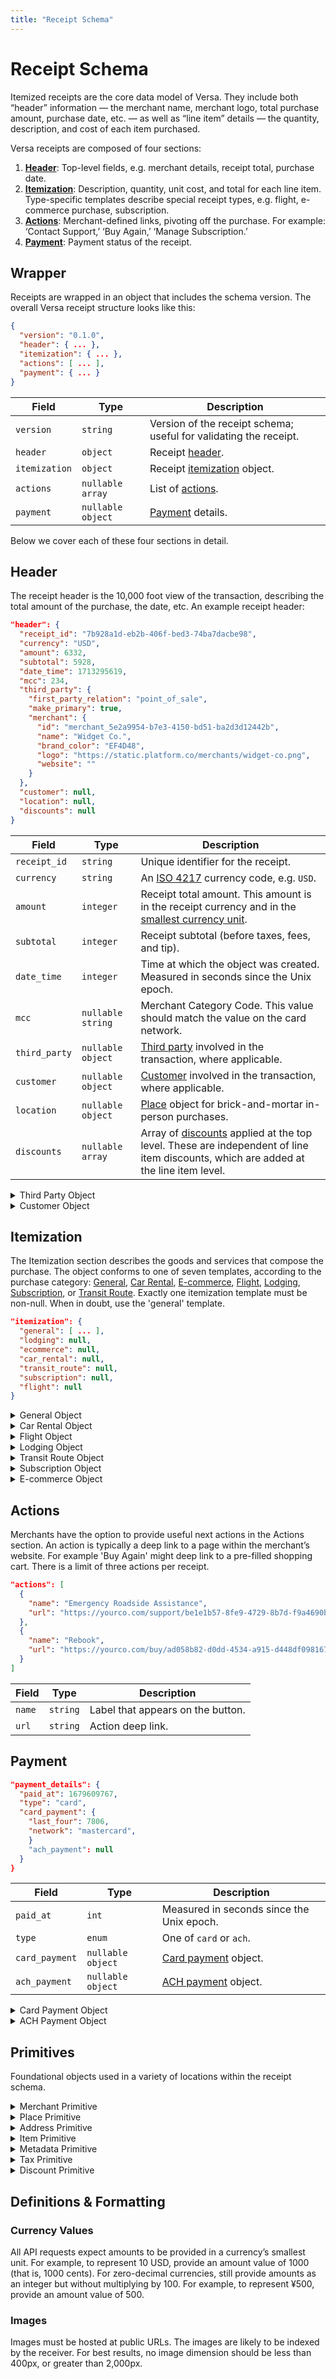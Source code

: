 ```yaml
---
title: "Receipt Schema"
---
```


# Receipt Schema

Itemized receipts are the core data model of Versa. They include both “header” information — the merchant name, merchant logo, total purchase amount, purchase date, etc. — as well as “line item” details — the quantity, description, and cost of each item purchased.

Versa receipts are composed of four sections:

1. [**Header**](#header): Top-level fields, e.g. merchant details, receipt total, purchase date.
2. [**Itemization**](#itemization): Description, quantity, unit cost, and total for each line item. Type-specific templates describe special receipt types, e.g. flight, e-commerce purchase, subscription.
3. [**Actions**](#actions): Merchant-defined links, pivoting off the purchase. For example: ‘Contact Support,’ ‘Buy Again,’ ‘Manage Subscription.’
4. [**Payment**](#payment): Payment status of the receipt.

## Wrapper

Receipts are wrapped in an object that includes the schema version. The overall Versa receipt structure looks like this:

```json
{
  "version": "0.1.0",
  "header": { ... },
  "itemization": { ... },
  "actions": [ ... ],
  "payment": { ... }
}
```

| Field         | Type             | Description                                                       |
| ------------- | ---------------- | ----------------------------------------------------------------- |
| `version`     | `string`         | Version of the receipt schema; useful for validating the receipt. |
| `header`      | `object`         | Receipt [header](#header).                                        |
| `itemization` | `object`         | Receipt [itemization](#itemization) object.                       |
| `actions`     | `nullable array` | List of [actions](#actions).                                      |
| `payment`     | `nullable object` | [Payment](#payment) details.                                      |

Below we cover each of these four sections in detail.

## Header

The receipt header is the 10,000 foot view of the transaction, describing the total amount of the purchase, the date, etc. An example receipt header:

```json
"header": {
  "receipt_id": "7b928a1d-eb2b-406f-bed3-74ba7dacbe98",
  "currency": "USD",
  "amount": 6332,
  "subtotal": 5928,
  "date_time": 1713295619,
  "mcc": 234,
  "third_party": {
    "first_party_relation": "point_of_sale",
    "make_primary": true,
    "merchant": {
      "id": "merchant_5e2a9954-b7e3-4150-bd51-ba2d3d12442b",
      "name": "Widget Co.",
      "brand_color": "EF4D48",
      "logo": "https://static.platform.co/merchants/widget-co.png",
      "website": ""
    }
  },
  "customer": null,
  "location": null,
  "discounts": null
}
```

| Field         | Type              | Description                                                                                                                                     |
| ------------- | ----------------- | ----------------------------------------------------------------------------------------------------------------------------------------------- |
| `receipt_id`  | `string`          | Unique identifier for the receipt.                                                                                                              |
| `currency`    | `string`          | An [ISO 4217](https://www.iso.org/iso-4217-currency-codes.html) currency code, e.g. `USD`.                                                      |
| `amount`      | `integer`         | Receipt total amount. This amount is in the receipt currency and in the [smallest currency unit](#currency-values).                             |
| `subtotal`    | `integer`         | Receipt subtotal (before taxes, fees, and tip).                                                                                                 |
| `date_time`   | `integer`         | Time at which the object was created. Measured in seconds since the Unix epoch.                                                                 |
| `mcc`         | `nullable string` | Merchant Category Code. This value should match the value on the card network.                                                                  |
| `third_party` | `nullable object` | [Third party](#third-party) involved in the transaction, where applicable.                                                                      |
| `customer`    | `nullable object` | [Customer](#customer) involved in the transaction, where applicable.                                                                            |
| `location`    | `nullable object` | [Place](#place) object for brick-and-mortar in-person purchases.                                                                                |
| `discounts`   | `nullable array`  | Array of [discounts](#discount) applied at the top level. These are independent of line item discounts, which are added at the line item level. |

<details>
<summary>Third Party Object</summary>
<article>

### Third Party

Use the optional third party object in cases where the sender is a platform / broker. For example, if a coffee shop uses Square to process sales, the ‘sending merchant’ would be Square and the ‘third party merchant’ would be the coffee shop. The `make_primary` flag specifies whether the sending merchant or the third party merchant should get top billing on the receipt.

| Field                  | Type      | Description                                                                                         |
| ---------------------- | --------- | --------------------------------------------------------------------------------------------------- |
| `first_party_relation` | `enum`    | One of `bnpl`, `delivery_service`, `marketplace`, `payment_processor`, `platform`, `point_of_sale`. |
| `make_primary`         | `boolean` | Determines whether the merchant or third party gets top billing on the receipt.                     |
| `merchant`             | `object`  | A [merchant](#merchant) object representing the third party.                                        |

</article>
</details>

<details>
<summary>Customer Object</summary>
<article>

### Customer

Used in cases where the merchant has a profile for the customer. Can be left null i.e. for guest checkout flows.

| Field     | Type              | Description                    |
| --------- | ----------------- | ------------------------------ |
| `name`    | `string`          |                                |
| `email`   | `nullable string` |                                |
| `address` | `nullable object` | An [address](#address) object. |
| `phone`   | `nullable string` |                                |

</article>
</details>

## Itemization

The Itemization section describes the goods and services that compose the purchase. The object conforms to one of seven templates, according to the purchase category: [General](#general), [Car Rental](#car-rental), [E-commerce](#e-commerce), [Flight](#flight), [Lodging](#lodging), [Subscription](#subscription), or [Transit Route](#transit-route). Exactly one itemization template must be non-null. When in doubt, use the 'general' template.

```json
"itemization": {
  "general": [ ... ],
  "lodging": null,
  "ecommerce": null,
  "car_rental": null,
  "transit_route": null,
  "subscription": null,
  "flight": null
}
```

<details>
<summary>General Object</summary>
<article>

### General

| Field     | Type    | Description                                |
| --------- | ------- | ------------------------------------------ |
| `general` | `array` | An array of generic [item](#item) objects. |

</article>
</details>

<details>
<summary>Car Rental Object</summary>
<article>

### Car Rental

> [!NOTE]
> This needs to be updated, pulling in line-item info

```JSON
"car_rental": {
  "rental_time": 1713196492,
  "return_time": 1713415500,
  "rental_location": { ... },
  "return_location": { ... },
  "vehicle_desscription": "Polestar 2",
  "driver_name": "Henry Ford",
  "odometer_reading_in": 100,
  "odometer_reading_out": 210,
  "metadata": null
}
```

| Field                  | Type               | Description                                                      |
| ---------------------- | ------------------ | ---------------------------------------------------------------- |
| `rental_time`          | `integer`          | Rental time. Measured in seconds since the Unix epoch.           |
| `return_time`          | `integer`          | Return time. Measured in seconds since the Unix epoch.           |
| `rental_location`      | `object`           | A [place](#place) describing the rental location.                |
| `return_location`      | `object`           | A [place](#place) describing the return location.                |
| `vehicle_desscription` | `string`           | Make and model of vehicle.                                       |
| `driver_name`          | `nullable string`  |                                                                  |
| `odometer_reading_in`  | `nullable integer` |                                                                  |
| `odometer_reading_out` | `nullable integer` |                                                                  |
| `metadata`             | `nullable array`   | Array of [metadata](#metadata) objects, for any additional info. |

</article>
</details>

<details>
<summary>Flight Object</summary>
<article>

### Flight

> [!NOTE]
> The specific schema will be described in a future update.

</article>
</details>

<details>
<summary>Lodging Object</summary>
<article>

### Lodging

```JSON
lodging: {
  "check_in": 1713196492,
  "check_out": 1713473361,
  "location": { ... },
  "items": [ ... ],
  "room": "806",
  "guests": "Sue Shmoe",
    "metadata": null
}
```

| Field       | Type              | Description                                                                                                  |
| ----------- | ----------------- | ------------------------------------------------------------------------------------------------------------ |
| `check_in`  | `int`             | Check-in date. Measured in seconds since the Unix epoch.                                                     |
| `check_out` | `int`             | Check-out date. Measured in seconds since the Unix epoch.                                                    |
| `location`  | `object`          | A [place](#place) object describing the hotel / lodging.                                                     |
| `itmes`     | `array`           | An array of generic [item](#item) objects. This includes the room rate, as well as incidentals / full folio. |
| `room`      | `nullable string` | Room number.                                                                                                 |
| `guests`    | `nullable string` |                                                                                                              |
| `metadata`  | `nullable array`  | Array of [metadata](#metadata) objects, for any additional info.                                             |

</article>
</details>

<details>
<summary>Transit Route Object</summary>
<article>

### Transit Route

A route, typically used by rideshare / taxi services.

```JSON
"transit_route": {
  "departure_address": {
    "street_address": "273 Sesame St",
    "city": "Brooklyn",
    "region": "NY",
    "country": "US",
    "postal_code": "11205",
    "lat": 40.68266,
    "lon": -73.94237,
  },
  "arrival_address": {
    "street_address": "141 Broadway",
    "city": "Brooklyn",
    "region": "NY",
    "country": "US",
    "postal_code": "11205",
    "lat": 40.69954,
    "lon": -73.97064,
  },
  "departure_time": 1713196492,
  "arrival_time": 1713197752,
  "polyline": "syhwFxzhbMrFtdAmpAhOlGzmAi%5CdEaGEDgEoAEMfK",
  "taxes": null,
  "metadata": null,
  "discounts": null
},
```

| Field               | Type              | Description                                                                                                       |
| ------------------- | ----------------- | ----------------------------------------------------------------------------------------------------------------- |
| `departure_address` | `object`          | The origin [address](#address) object.                                                                            |
| `arrival_address`   | `object`          | The destination [address](#address) object.                                                                       |
| `departure_time`    | `integer`         | Departure time. Measured in seconds since the Unix epoch.                                                         |
| `arrival_time`      | `integer`         | Arrival time. Measured in seconds since the Unix epoch.                                                           |
| `polyline`          | `nullable object` | An [encoded polyline](https://developers.google.com/maps/documentation/utilities/polylinealgorithm) of the route. |
| `taxes`             | `nullable array`  | Array of [tax](#tax) objects.                                                                                     |
| `metadata`          | `nullable array`  | Array of key/value [metadata pairs](#metadata).                                                                   |
| `discounts`         | `nullable array`  | Array of [discount](#discount) objects.                                                                           |

</article>
</details>

<details>
<summary>Subscription Object</summary>
<article>

### Subscription

For SaaS bills, phone bills, etc.

> [!NOTE]
> At least one subscription item within your subscription array must be type `recurring`.

```JSON
"subscription": [{
  "type": "recurring",
  "description": "Pro monthly plan",
  "total": 1000,
  "interval": "month",
  "interval_count": 1,
  "current_period_start": 1679609767,
  "current_period_end": 1682288167,
  "quantity": 10,
  "unit_cost": 875,
  "taxes": null,
  "metadata": null,
  "discounts": null
}]
```

| Field          | Type    | Description                                                  |
| -------------- | ------- | ------------------------------------------------------------ |
| `subscription` | `array` | An array of [subscription item](#subscription-item) objects. |

#### Subscription Item

| Field                  | Type               | Description                                                                                                                                                         |
| ---------------------- | ------------------ | ------------------------------------------------------------------------------------------------------------------------------------------------------------------- |
| `type`                 | `enum`             | One of `one_time` or `recurring`. If `recurring` add interval and period fields.                                                                                    |
| `description`          | `string`           | Description of the good / service.                                                                                                                                  |
| `total`                | `integer`          | Total for the line item (typically `quantity` × `unit_cost` - `discounts` + `taxes`).                                                                               |
| `interval`             | `nullable enum`    | On of `day`, `week`, `month` or `year`.                                                                                                                             |
| `interval_count`       | `nullable integer` | The number of intervals (specified in the interval attribute) between subscription billings. For example, interval=month and interval_count=3 bills every 3 months. |
| `current_period_start` | `nullable integer` | Start of the current period of the subscription. Measured in seconds since the Unix epoch.                                                                          |
| `current_period_end`   | `nullable integer` | End of the current period.                                                                                                                                          |
| `quantity`             | `nullable float`   | Quantity of items.                                                                                                                                                  |
| `unit_cost`            | `nullable integer` | Cost of the good / service in the [smallest currency unit](#currency-values).                                                                                       |
| `taxes`                | `nullable array`   | Array of [tax](#tax) objects.                                                                                                                                       |
| `metadata`             | `nullable array`   | Array of key/value [metadata pairs](#metadata), e.g. SKU.                                                                                                           |
| `discounts`            | `nullable array`   | Array of [discount](#discount) objects.                                                                                                                             |

</article>
</details>

<details>
<summary>E-commerce Object</summary>
<article>

### E-commerce

> [!NOTE]
> The specific schema will be described in a future update.

</article>
</details>

## Actions

Merchants have the option to provide useful next actions in the Actions section. An action is typically a deep link to a page within the merchant’s website. For example 'Buy Again' might deep link to a pre-filled shopping cart. There is a limit of three actions per receipt.

```JSON
"actions": [
  {
    "name": "Emergency Roadside Assistance",
    "url": "https://yourco.com/support/be1e1b57-8fe9-4729-8b7d-f9a4690bb2cd",
  },
  {
    "name": "Rebook",
    "url": "https://yourco.com/buy/ad058b82-d0dd-4534-a915-d448df098167"
  }
]
```

| Field  | Type     | Description                       |
| ------ | -------- | --------------------------------- |
| `name` | `string` | Label that appears on the button. |
| `url`  | `string` | Action deep link.                 |

## Payment

```JSON
"payment_details": {
  "paid_at": 1679609767,
  "type": "card",
  "card_payment": {
    "last_four": 7806,
    "network": "mastercard",
    }
    "ach_payment": null
  }
}
```

| Field          | Type              | Description                               |
| -------------- | ----------------- | ----------------------------------------- |
| `paid_at`      | `int`             | Measured in seconds since the Unix epoch. |
| `type`         | `enum`            | One of `card` or `ach`.                   |
| `card_payment` | `nullable object` | [Card payment](#card-payment) object.     |
| `ach_payment`  | `nullable object` | [ACH payment](#ach-payment) object.       |

<details>
<summary>Card Payment Object</summary>
<article>

### Card Payment

| Field       | Type            | Description                                                                                   |
| ----------- | --------------- | --------------------------------------------------------------------------------------------- |
| `last_four` | `string`        | The last four digits of the card number.                                                      |
| `network`   | `nullable enum` | One of `amex`, `diners`, `discover`, `eftpos_au`, `jcb`, `mastercard`, `unionpay`, or `visa`. |

</article>
</details>

<details>
<summary>ACH Payment Object</summary>
<article>

### ACH Payment

| Field            | Type     | Description         |
| ---------------- | -------- | ------------------- |
| `routing_number` | `string` | ACH routing number. |

</article>
</details>

## Primitives

Foundational objects used in a variety of locations within the receipt schema.

<details>
<summary>Merchant Primitive</summary>
<article>

### Merchant

A merchant profile.

> [!TIP]
> The merchant object is used to describe both a sending merchant and a third party merchant. In the former case, the merchant object is expanded implicitly via the Versa Registry, whereas in the latter case, the merchant object is explicitly encoded into the receipt, via the header `third_party` object.

```JSON
"merchant": {
  "name": "Platform Co.",
  "brand_color": "f0C14B",
  "logo": "https://static.platform.co/image_url.png",
  "website": "platform.co"
}
```

| Field         | Type              | Description                                                        |
| ------------- | ----------------- | ------------------------------------------------------------------ |
| `name`        | `string`          | Merchant name.                                                     |
| `brand_color` | `nullable string` | Hex color.                                                         |
| `logo`        | `nullable string` | Logo image url, in a square aspect ratio. Recommmend size 400x400. |
| `website`     | `nullable string` | Merchant’s primary website url.                                    |

</article>
</details>

<details>
<summary>Place Primitive</summary>
<article>

### Place

Describes a brick-and-mortar location.

| Field             | Type              | Description                                                                                                            |
| ----------------- | ----------------- | ---------------------------------------------------------------------------------------------------------------------- |
| `name`            | `nullable string` | Place name.                                                                                                            |
| `address`         | `nullable object` | An [address](#address) object.                                                                                         |
| `phone`           | `nullable string` |                                                                                                                        |
| `url`             | `nullable string` | URL for specific place, e.g. chain.com/store-id.                                                                       |
| `google_place_id` | `nullable string` | Mapping to the [Google Places database](https://developers.google.com/maps/documentation/places/web-service/place-id). |
| `image`           | `nullable string` | Image representing the place.                                                                                          |

</article>
</details>

<details>
<summary>Address Primitive</summary>
<article>

### Address

| Field            | Type              | Description                       |
| ---------------- | ----------------- | --------------------------------- |
| `street_address` | `nullable string` |                                   |
| `city`           | `nullable string` |                                   |
| `region`         | `nullable string` | Two letter region code.           |
| `country`        | `string`          | Two letter ISO 3166 country code. |
| `postal_code`    | `nullable string` |                                   |
| `lat`            | `nullable int`    |                                   |
| `lon`            | `nullable int`    |                                   |

</article>
</details>

<details>
<summary>Item Primitive</summary>
<article>

### Item

A generic line item.

```json
{
  "quantity": 10,
  "description": "Blue Cheese Crumbles",
  "unit_cost": 178,
  "tax": 100,
  "total": 1780,
  "metadata": [{ "key": "SKU", "value": "524959" }],
  "product_image": "",
  "group": "Dairy"
}
```

| Field           | Type               | Description                                                                                                                  |
| --------------- | ------------------ | ---------------------------------------------------------------------------------------------------------------------------- |
| `description`   | `string`           | Description of the good / service.                                                                                           |
| `total`         | `integer`          | Total for the line item (typically `quantity` × `unit_cost` - `discounts` + `taxes`).                                        |
| `quantity`      | `nullable float`   | Quantity of items.                                                                                                           |
| `unit_cost`     | `nullable integer` | Cost of the good / service in the [smallest currency unit](#currency-values).                                                |
| `unit`          | `nullable string`  | Field describing the unit type, typically for weight or volume -based values, e.g. 'kg' or 'gallons'. Leave null for 'each'. |
| `taxes`         | `nullable array`   | Array of [tax](#tax) objects.                                                                                                |
| `metadata`      | `nullable array`   | Array of key/value [metadata pairs](#metadata), e.g. SKU.                                                                    |
| `product_image` | `nullable string`  | Product image url, square aspect ratio.                                                                                      |
| `group`         | `nullable string`  | Grouping of line items.                                                                                                      |
| `url`           | `nullable string`  | URL to product page.                                                                                                         |
| `discounts`     | `nullable array`   | Array of [discount](#discount) objects.                                                                                      |

</article>
</details>

<details>
<summary>Metadata Primitive</summary>
<article>

### Metadata

Ue line item metadata to track things like SKU, Size, Color, UNSPSC Code, etc.

| Field   | Type     | Description                                                                                   |
| ------- | -------- | --------------------------------------------------------------------------------------------- |
| `key`   | `string` | The type of metadata, e.g. 'Size', 'Brand', 'Product Condition', 'Special Instructions', etc. |
| `value` | `string` | The corresponding value.                                                                      |

</article>
</details>

<details>
<summary>Tax Primitive</summary>
<article>

### Tax

| Field    | Type             | Description                                                       |
| -------- | ---------------- | ----------------------------------------------------------------- |
| `amount` | `int`            | The total tax, in the [smallest currency unit](#currency-values). |
| `rate`   | `nullable float` | The tax rate, e.g. 0.05 for 5%.                                   |
| `name`   | `string`         | E.g. 'VAT' or 'GST'.                                              |

</article>
</details>

<details>
<summary>Discount Primitive</summary>
<article>

### Discount

| Field    | Type             | Description                                                            |
| -------- | ---------------- | ---------------------------------------------------------------------- |
| `amount` | `int`            | The total discount, in the [smallest currency unit](#currency-values). |
| `name`   | `string`         | The name of the discount.                                              |
| `type`   | `enum`           | One of `fixed` or `percentage`.                                        |
| `rate`   | `nullable float` | The discount rate, e.g. 0.1 for 10%. Null for fixed discount.          |

</article>
</details>

## Definitions & Formatting

### Currency Values

All API requests expect amounts to be provided in a currency’s smallest unit. For example, to represent 10 USD, provide an amount value of 1000 (that is, 1000 cents). For zero-decimal currencies, still provide amounts as an integer but without multiplying by 100. For example, to represent ¥500, provide an amount value of 500.

### Images

Images must be hosted at public URLs. The images are likely to be indexed by the receiver. For best results, no image dimension should be less than 400px, or greater than 2,000px.
